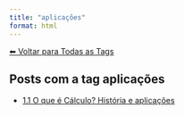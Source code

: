 ```yaml
---
title: "aplicações"
format: html
---
```


[⬅ Voltar para Todas as Tags](../tags.qmd)

## Posts com a tag **aplicações**

- [1.1 O que é Cálculo? História e aplicações](/posts/cursos/matematica/calculo/modulo-1/1.1-introducao.html)
